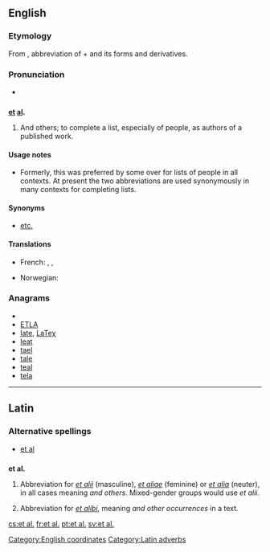 ==English==

===Etymology===
From {{etyl|la|en}}, abbreviation of {{term|et||lang=la|and}} + {{term|alius|alii|lang=la|others}} and its forms and derivatives.

===Pronunciation===
* {{IPA|/etˈæl/}}

==={{abbreviation}}===
'''[[et]] [[al]].'''

# And others; to complete a list, especially of people, as authors of a published work.

====Usage notes====
* Formerly, this was preferred by some over {{term|etc.}} for lists of people in all contexts. At present the two abbreviations are used synonymously in many contexts for completing lists.

====Synonyms====
* [[etc.]]

====Translations====
{{trans-top|“and others”}}
* French: {{t+|fr|et al.}}, {{t+|fr|et coll.}}, {{t-|fr|& cie}}
{{trans-mid}}
* Norwegian: {{t|no|og andre}}
{{trans-bottom}}

===Anagrams===
* {{alphagram|aelt}}
* [[ETLA#English|ETLA]]
* [[late#English|late]], [[LaTeχ#English|LaTeχ]]
* [[leat#English|leat]]
* [[tael#English|tael]]
* [[tale#English|tale]]
* [[teal#English|teal]]
* [[tela#English|tela]]


[[Category:English coordinates]]

----

==Latin==

===Alternative spellings===
* [[et al]]

==={{abbreviation|Latin}}===
'''et al.'''

# {{context|adverb}} Abbreviation for ''[[et alii#Latin|et alii]]'' (masculine), ''[[et aliae#Latin|et aliae]]'' (feminine) or ''[[et alia#Latin|et alia]]'' (neuter), in all cases meaning ''and others''.  Mixed-gender groups would use ''et alii''.
# {{context|adverb}} Abbreviation for ''[[et alibi]]'', meaning ''and other occurrences'' in a text.

[[Category:Latin adverbs]]

[[cs:et al.]]
[[fr:et al.]]
[[pt:et al.]]
[[sv:et al.]]